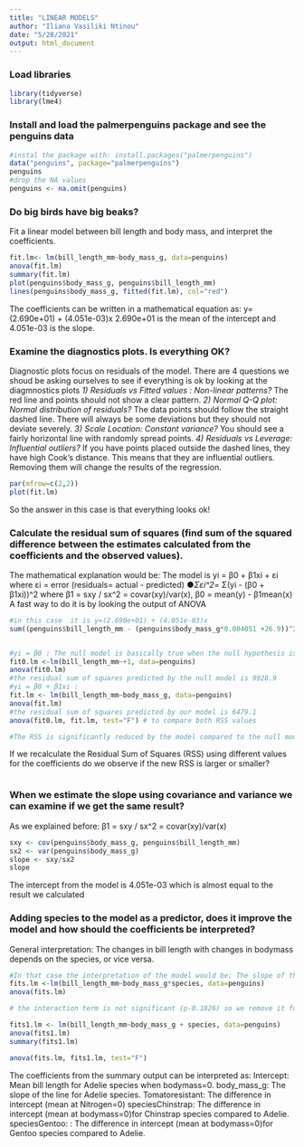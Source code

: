 ```yaml
---
title: "LINEAR MODELS"
author: "Iliana Vasiliki Ntinou"
date: "5/28/2021"
output: html_document
---
```



### Load libraries

```r
library(tidyverse)
library(lme4)
```

### Install and load the palmerpenguins package and see the penguins data

```r
#instal the package with: install.packages("palmerpenguins")
data("penguins", package="palmerpenguins")
penguins
#drop the NA values
penguins <- na.omit(penguins)
```

###  Do big birds have big beaks?
Fit a linear model between bill length and body mass, and interpret the coefficients.
```r
fit.lm<- lm(bill_length_mm~body_mass_g, data=penguins)
anova(fit.lm)
summary(fit.lm)
plot(penguins$body_mass_g, penguins$bill_length_mm)
lines(penguins$body_mass_g, fitted(fit.lm), col="red")
```
The coefficients can be written in a mathematical equation as:
y=(2.690e+01) + (4.051e-03)x 
2.690e+01 is the mean of the intercept and 4.051e-03 is the slope.

### Examine the diagnostics plots. Is everything OK?
Diagnostic plots focus on residuals of the model.
There are 4 questions we shoud be asking ourselves to see if everything is ok by looking at the diagmnostics plots
*1) Residuals vs Fitted values : Non-linear patterns?* 
The red line and points should not show a clear pattern.
*2) Normal Q-Q plot: Normal distribution of residuals?*
The data points should follow the straight dashed line.
There will always be some deviations but they should not deviate severely.
*3) Scale Location: Constant variance?*
You should see a fairly horizontal line with randomly spread points.
*4) Residuals vs Leverage: Influential outliers?*
If you have points placed outside the dashed lines, they have high Cook's distance. 
This means that they are influential outliers.
Removing them will change the results of the regression.
```r
par(mfrow=c(2,2))
plot(fit.lm)
```
So the answer in this case is that everything looks ok!

### Calculate the residual sum of squares (find sum of the squared difference between the estimates calculated from the coefficients and the observed values).
The mathematical explanation would be:
The model is yi = β0 + β1xi + εi 
       where εi = error (residuals= actual - predicted)
●*Σεi^2*= Σ(yi - (β0 + β1xi))^2
       where β1 = sxy / sx^2 = covar(xy)/var(x), 
             β0 = mean(y) - β1mean(x)
A fast way to do it is by looking the output of ANOVA
```r
#in this case  it is y=(2.690e+01) + (4.051e-03)x
sum((penguins$bill_length_mm - (penguins$body_mass_g*0.004051 +26.9))^2)


#yi = β0 : The null model is basically true when the null hypothesis is true
fit0.lm <-lm(bill_length_mm~+1, data=penguins)
anova(fit0.lm)
#the residual sum of squares predicted by the null model is 9928.9
#yi = β0 + β1xi :
fit.lm <- lm(bill_length_mm~body_mass_g, data=penguins)
anova(fit.lm)
#the residual sum of squares predicted by our model is 6479.1
anova(fit0.lm, fit.lm, test="F") # to compare both RSS values

#The RSS is significantly reduced by the model compared to the null model
```

If we recalculate the Residual Sum of Squares (RSS) using different values for the coefficients do we observe if the new RSS is larger or smaller?
```r

```

### When we estimate the slope using covariance and variance we can examine if we get the same result?

As we explained before: β1 = sxy / sx^2 = covar(xy)/var(x)
```r
sxy <- cov(penguins$body_mass_g, penguins$bill_length_mm)
sx2 <- var(penguins$body_mass_g)
slope <- sxy/sx2 
slope
```
The intercept from the model is 4.051e-03 which is almost equal to the result we calculated

### Adding species to the model as a predictor, does it improve the model and how should the coefficients be interpreted?
 General interpretation: The changes in bill length with changes in bodymass depends on the species, or vice versa.
```r
#In that case the interpretation of the model would be: The slope of the continuous predictor (body mass), depends on the levels of the categorical predictor (species).
fits.lm <-lm(bill_length_mm~body_mass_g*species, data=penguins) 
anova(fits.lm) 

# the interaction term is not significant (p-0.1826) so we remove it following the backward elimination technique

fits1.lm <- lm(bill_length_mm~body_mass_g + species, data=penguins)
anova(fits1.lm)
summary(fits1.lm)

anova(fits.lm, fits1.lm, test="F")

```
The coefficients from the summary output can be interpreted as:
Intercept: Mean bill length for Adelie species when bodymass=0.
body_mass_g: The slope of the line for Adelie species.
Tomatoresistant: The difference in intercept (mean at Nitrogen=0)
speciesChinstrap: The difference in intercept (mean at bodymass=0)for Chinstrap species compared to Adelie.
speciesGentoo: : The difference in intercept (mean at bodymass=0)for Gentoo species compared to Adelie.
